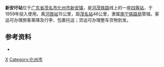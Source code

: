 {{Infobox China railway station
|车站名称=新安圩站
|图片=
|图片介绍=
|车站拼音=Xīnānxū zhàn
|英文名称=Xin'anxu Railway Station
|车站代码=24236<ref>{{cite book|title=中华人民共和国铁路车站代码（GB/T 10302-2010）|publisher=中国标准出版社|year=2010|isbn=155066140495|ignore-isbn-error=true|pages=41}}</ref>
|电报码 = 
|拼音码 = 
|车站类型=客运、货运
|车站位置={{CHN}}[[广东省|广东省]][[茂名市|茂名市]][[化州市|化州市]][[新安镇|新安镇]]
|坐标=
|归属=[[南宁铁路局|南宁铁路局]]
|使用状态=使用中
|线路=[[河茂铁路|河茂铁路]]
|车站等级=[[四等站_(中国大陆)|四等站]]
|月台数目=
|網站=
}}
'''新安圩站'''位于[[广东省|广东省]][[茂名市|茂名市]][[化州市|化州市]][[新安镇|新安镇]]，是[[河茂铁路|河茂铁路]]线上的一座[[四等站|四等站]]，于1959年投入使用。离[[河唇站|河唇站]]15公里，距[[茂名站|茂名站]]46公里，隶属[[南宁铁路局|南宁铁路局]]管辖。客运可办理旅客乘降及行李、包裹托运；货运可办理整车货物到发。

==参考资料==
{{reflist}}
*{{Citation 
|last =孙本祥
|first =
|year=2003年
|title=《中国铁路站名词典》
|publisher=中国铁道出版社
|isbn=7-113-03941-3
}}

{{河茂铁路}}
{{China-rail-stub}}

[[Category:茂名市铁路车站|X]]
[[Category:化州市|Category:化州市]]